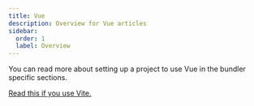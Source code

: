 ```yaml
---
title: Vue
description: Overview for Vue articles
sidebar:
  order: 1
  label: Overview
---
```



<SimonSays title="Tips and tricks for developing with Vue">
You can read more about setting up a project to use Vue in the bundler specific sections.

[Read this if you use Vite.](/frontend/vite/vue)
</SimonSays>


<OverviewCards folder="frontend/vue" />
